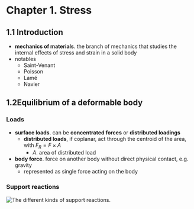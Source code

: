 # Chapter 1. Stress

## 1.1<SPACE /> Introduction
- **mechanics of materials**. the branch of mechanics that studies the internal effects of stress and strain in a solid body
- notables
  - Saint-Venant
  - Poisson
  - Lamé
  - Navier

## 1.2<SPACE />Equilibrium of a deformable body

### Loads
- **surface loads**. can be **concentrated forces** or **distributed loadings**
  - **distributed loads**, if coplanar, act through the centroid of the area, with $F_R = F \times A$
    - $A$. area of distributed load
- **body force**. force on another body without direct physical contact, e.g. gravity
  - represented as single force acting on the body

### Support reactions

![The different kinds of support reactions.](./support-reactions.png)